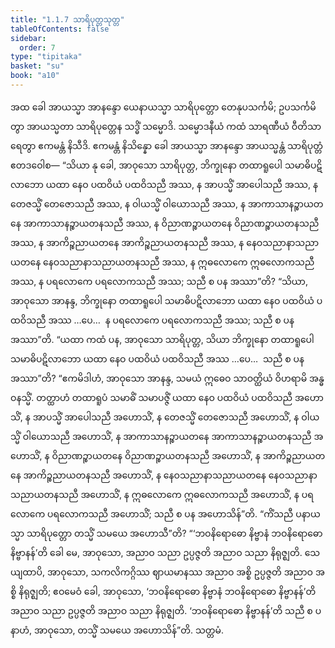 ```yaml
---
title: "1.1.7 သာရိပုတ္တသုတ္တ"
tableOfContents: false
sidebar:
  order: 7
type: "tipitaka"
basket: "su"
book: "a10"
---
```



<DynamicBreadcrumb />

<Division number="7" book="a10" e="ch" v="17" p="263">

<Paragraph number="30" book="a10">
အထ ခေါ အာယသ္မာ အာနန္ဒော ယေနာယသ္မာ သာရိပုတ္တော တေနုပသင်္ကမိ; ဥပသင်္ကမိတွာ အာယသ္မတာ သာရိပုတ္တေန သဒ္ဓိံ သမ္မောဒိ. သမ္မောဒနီယံ ကထံ သာရဏီယံ ဝီတိသာရေတွာ ဧကမန္တံ နိသီဒိ. ဧကမန္တံ နိသိန္နော ခေါ အာယသ္မာ အာနန္ဒော အာယသ္မန္တံ သာရိပုတ္တံ ဧတဒဝေါစ—
</Paragraph>

<Paragraph number="31" book="a10">
“သိယာ နု ခေါ, အာဝုသော သာရိပုတ္တ, ဘိက္ခုနော တထာရူပေါ သမာဓိပဋိလာဘော ယထာ နေဝ ပထဝိယံ ပထဝိသညီ အဿ, န အာပသ္မိံ အာပေါသညီ အဿ, န တေဇသ္မိံ တေဇောသညီ အဿ, န ဝါယသ္မိံ ဝါယောသညီ အဿ, န အာကာသာနဉ္စာယတနေ အာကာသာနဉ္စာယတနသညီ အဿ, န ဝိညာဏဉ္စာယတနေ ဝိညာဏဉ္စာယတနသညီ အဿ, န အာကိဉ္စညာယတနေ အာကိဉ္စညာယတနသညီ အဿ, န နေဝသညာနာသညာယတနေ နေဝသညာနာသညာယတနသညီ အဿ, န ဣဓလောကေ ဣဓလောကသညီ အဿ, န ပရလောကေ ပရလောကသညီ အဿ; သညီ စ ပန အဿာ”တိ?
</Paragraph>

<Paragraph number="32" book="a10">
“သိယာ, အာဝုသော အာနန္ဒ, ဘိက္ခုနော တထာရူပေါ သမာဓိပဋိလာဘော ယထာ နေဝ ပထဝိယံ ပထဝိသညီ အဿ …ပေ…  န ပရလောကေ ပရလောကသညီ အဿ; သညီ စ ပန အဿာ”တိ.
</Paragraph>

<Paragraph number="33" book="a10">
“ယထာ ကထံ ပန, အာဝုသော သာရိပုတ္တ, သိယာ ဘိက္ခုနော တထာရူပေါ သမာဓိပဋိလာဘော ယထာ နေဝ ပထဝိယံ ပထဝိသညီ အဿ …ပေ…  သညီ စ ပန အဿာ”တိ? “ဧကမိဒါဟံ, အာဝုသော အာနန္ဒ, သမယံ ဣဓေဝ သာဝတ္ထိယံ ဝိဟရာမိ အန္ဓဝနသ္မိံ. တတ္ထာဟံ တထာရူပံ သမာဓိံ သမာပဇ္ဇိံ ယထာ နေဝ ပထဝိယံ ပထဝိသညီ အဟောသိံ, န အာပသ္မိံ အာပေါသညီ အဟောသိံ, န တေဇသ္မိံ တေဇောသညီ အဟောသိံ, န ဝါယသ္မိံ ဝါယောသညီ အဟောသိံ, န အာကာသာနဉ္စာယတနေ အာကာသာနဉ္စာယတနသညီ အဟောသိံ, န ဝိညာဏဉ္စာယတနေ ဝိညာဏဉ္စာယတနသညီ အဟောသိံ, န အာကိဉ္စညာယတနေ အာကိဉ္စညာယတနသညီ အဟောသိံ, န နေဝသညာနာသညာယတနေ နေဝသညာနာသညာယတနသညီ အဟောသိံ, န ဣဓလောကေ ဣဓလောကသညီ အဟောသိံ, န ပရလောကေ ပရလောကသညီ အဟောသိံ; သညီ စ ပန အဟောသိန်”တိ.
</Paragraph>

<Paragraph number="34" book="a10">
“ကိံသညီ ပနာယသ္မာ သာရိပုတ္တော တသ္မိံ သမယေ အဟောသီ”တိ? “‘ဘဝနိရောဓော နိဗ္ဗာနံ ဘဝနိရောဓော နိဗ္ဗာနန်’တိ ခေါ မေ, အာဝုသော, အညာဝ သညာ ဥပ္ပဇ္ဇတိ အညာဝ သညာ နိရုဇ္ဈတိ. သေယျထာပိ, အာဝုသော, သကလိကဂ္ဂိဿ ဈာယမာနဿ အညာဝ အစ္စိ ဥပ္ပဇ္ဇတိ အညာဝ အစ္စိ နိရုဇ္ဈတိ; ဧဝမေဝံ ခေါ, အာဝုသော, ‘ဘဝနိရောဓော နိဗ္ဗာနံ ဘဝနိရောဓော နိဗ္ဗာနန်’တိ အညာဝ သညာ ဥပ္ပဇ္ဇတိ အညာဝ သညာ နိရုဇ္ဈတိ. ‘ဘဝနိရောဓော နိဗ္ဗာနန်’တိ သညီ စ ပနာဟံ, အာဝုသော, တသ္မိံ သမယေ အဟောသိန်”တိ.

</Paragraph>
</Division>

<Paragraph number="35" type="center" book="a10">
သတ္တမံ.
</Paragraph>